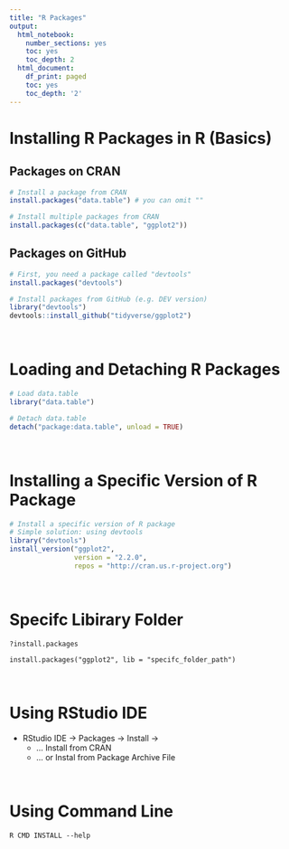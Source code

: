 ```yaml
---
title: "R Packages"
output:
  html_notebook:
    number_sections: yes
    toc: yes
    toc_depth: 2
  html_document:
    df_print: paged
    toc: yes
    toc_depth: '2'
---
```



# Installing R Packages in R (Basics)

## Packages on CRAN

```r
# Install a package from CRAN
install.packages("data.table") # you can omit ""
```

```r
# Install multiple packages from CRAN
install.packages(c("data.table", "ggplot2"))
```

## Packages on GitHub

```r
# First, you need a package called "devtools"
install.packages("devtools")
```

```r
# Install packages from GitHub (e.g. DEV version)
library("devtools")
devtools::install_github("tidyverse/ggplot2")
```

<br>

# Loading and Detaching R Packages

```r
# Load data.table
library("data.table")
```

```r
# Detach data.table
detach("package:data.table", unload = TRUE)
```

<br>

# Installing a Specific Version of R Package

```r
# Install a specific version of R package
# Simple solution: using devtools
library("devtools")
install_version("ggplot2", 
                version = "2.2.0", 
                repos = "http://cran.us.r-project.org")
```

<br>

# Specifc Libirary Folder

`?install.packages`

`install.packages("ggplot2", lib = "specifc_folder_path")`

<br>

# Using RStudio IDE

- RStudio IDE -> Packages -> Install ->
    - ... Install from CRAN
    - ... or Instal from Package Archive File
    
<br>

# Using Command Line

`R CMD INSTALL --help`



